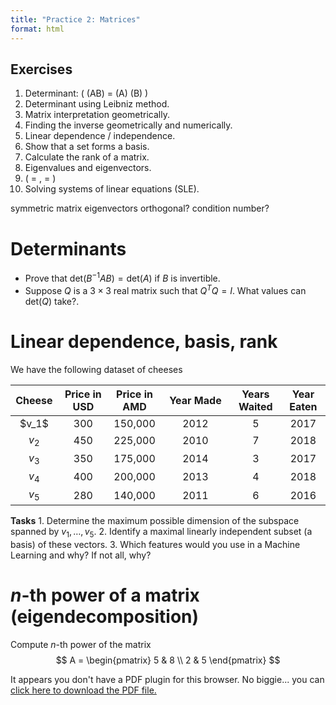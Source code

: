 ```yaml
---
title: "Practice 2: Matrices"
format: html
---
```


## Exercises

1. Determinant: \( \text{det}(AB) = \text{det}(A) \cdot \text{det}(B) \)
2. Determinant using Leibniz method.
3. Matrix interpretation geometrically.
4. Finding the inverse geometrically and numerically.
5. Linear dependence / independence.
6. Show that a set forms a basis.
7. Calculate the rank of a matrix.
8. Eigenvalues and eigenvectors.
9. \( \text{det} = \text{product of eigenvalues}, \quad \text{trace} = \text{sum of eigenvalues} \)
10. Solving systems of linear equations (SLE).

symmetric matrix eigenvectors orthogonal?
condition number?

# Determinants
- Prove that $\text{det}(B^{-1}AB) = \text{det}(A)$ if $B$ is invertible.
- Suppose $Q$ is a $3 \times 3$ real matrix such that $Q^T Q = I$. What values can $\text{det}(Q)$ take?.

# Linear dependence, basis, rank
We have the following dataset of cheeses 

| **Cheese** | **Price in USD** | **Price in AMD** | **Year Made** | **Years Waited** | **Year Eaten** |
|:-----------:|:----------------:|:----------------:|:----------------------:|:----------------:|:--------------:|
| $v_1\$     | 300              | 150,000          | 2012                   | 5                | 2017           |
| $v_2$     | 450              | 225,000          | 2010                   | 7                | 2018           |
| $v_3$     | 350              | 175,000          | 2014                   | 3                | 2017           |
| $v_4$     | 400              | 200,000          | 2013                   | 4                | 2018           |
| $v_5$     | 280              | 140,000          | 2011                   | 6                | 2016           |

**Tasks**
1. Determine the maximum possible dimension of the subspace spanned by $v_1, \dots, v_5$.
2. Identify a maximal linearly independent subset (a basis) of these vectors.
3. Which features would you use in a Machine Learning and why? If not all, why?

# $n$-th power of a matrix (eigendecomposition)
Compute $n$-th power of the matrix
$$
A = \begin{pmatrix}
    5 & 8 \\
    2 & 5
\end{pmatrix}
$$

```{=html}
<object data="power_of_matrix.pdf" type="application/pdf" width="100%" height="100%" style="min-height:100vh;">
    <p>It appears you don't have a PDF plugin for this browser.
    No biggie... you can <a href="power_of_matrix.pdf">click here to
    download the PDF file.</a></p>
</object>
```


